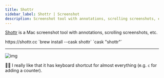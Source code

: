 ```yaml
---
title: Shottr
sidebar_label: Shottr | Screenshot
description: Screenshot tool with annotations, scrolling screenshots, etc
---
```


[Shottr](https://shottr.cc) is a Mac screenshot tool with annotations, scrolling screenshots, etc.


<Tabs>
  <TabItem value="download" label="Download">
    https://shottr.cc
  </TabItem>
  <TabItem value="homebrew" label="Brew install" default>
    `brew install --cask shottr`
  </TabItem>
  <TabItem value="brewfile" label="Brewfile">
    `cask "shottr"`
  </TabItem>
</Tabs>

---

![img](https://shottr.cc/assets/15-preview.png)

👨‍💻 I really like that it has keyboard shortcut for almost everything (e.g. `c` for adding a counter).
